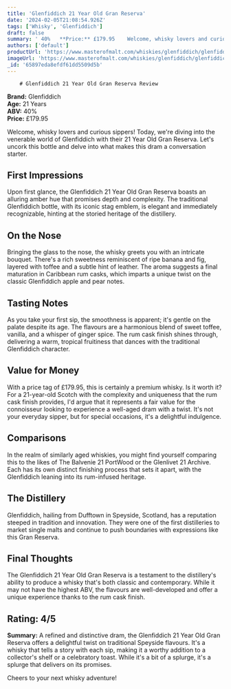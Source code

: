 ```yaml
---
title: 'Glenfiddich 21 Year Old Gran Reserva'
date: '2024-02-05T21:08:54.926Z'
tags: ['Whisky', 'Glenfiddich']
draft: false
summary: ' 40%   **Price:** £179.95    Welcome, whisky lovers and curious sippers! Today, we re diving into the venerable world of Glenfiddi...'
authors: ['default']
productUrl: 'https://www.masterofmalt.com/whiskies/glenfiddich/glenfiddich-21-year-old-gran-reserva-whisky/'
imageUrl: 'https://www.masterofmalt.com/whiskies/glenfiddich/glenfiddich-21-year-old-gran-reserva-whisky.jpg'
_id: '65897eda8efdf61dd5509d5b'
---
```


        # Glenfiddich 21 Year Old Gran Reserva Review

**Brand:** Glenfiddich  
**Age:** 21 Years  
**ABV:** 40%  
**Price:** £179.95

Welcome, whisky lovers and curious sippers! Today, we're diving into the venerable world of Glenfiddich with their 21 Year Old Gran Reserva. Let's uncork this bottle and delve into what makes this dram a conversation starter.

## First Impressions

Upon first glance, the Glenfiddich 21 Year Old Gran Reserva boasts an alluring amber hue that promises depth and complexity. The traditional Glenfiddich bottle, with its iconic stag emblem, is elegant and immediately recognizable, hinting at the storied heritage of the distillery.

## On the Nose

Bringing the glass to the nose, the whisky greets you with an intricate bouquet. There's a rich sweetness reminiscent of ripe banana and fig, layered with toffee and a subtle hint of leather. The aroma suggests a final maturation in Caribbean rum casks, which imparts a unique twist on the classic Glenfiddich apple and pear notes.

## Tasting Notes

As you take your first sip, the smoothness is apparent; it's gentle on the palate despite its age. The flavours are a harmonious blend of sweet toffee, vanilla, and a whisper of ginger spice. The rum cask finish shines through, delivering a warm, tropical fruitiness that dances with the traditional Glenfiddich character.

## Value for Money

With a price tag of £179.95, this is certainly a premium whisky. Is it worth it? For a 21-year-old Scotch with the complexity and uniqueness that the rum cask finish provides, I'd argue that it represents a fair value for the connoisseur looking to experience a well-aged dram with a twist. It's not your everyday sipper, but for special occasions, it's a delightful indulgence.

## Comparisons

In the realm of similarly aged whiskies, you might find yourself comparing this to the likes of The Balvenie 21 PortWood or the Glenlivet 21 Archive. Each has its own distinct finishing process that sets it apart, with the Glenfiddich leaning into its rum-infused heritage.

## The Distillery

Glenfiddich, hailing from Dufftown in Speyside, Scotland, has a reputation steeped in tradition and innovation. They were one of the first distilleries to market single malts and continue to push boundaries with expressions like this Gran Reserva.

## Final Thoughts

The Glenfiddich 21 Year Old Gran Reserva is a testament to the distillery's ability to produce a whisky that's both classic and contemporary. While it may not have the highest ABV, the flavours are well-developed and offer a unique experience thanks to the rum cask finish.

## Rating: 4/5

**Summary:** A refined and distinctive dram, the Glenfiddich 21 Year Old Gran Reserva offers a delightful twist on traditional Speyside flavours. It's a whisky that tells a story with each sip, making it a worthy addition to a collector's shelf or a celebratory toast. While it's a bit of a splurge, it's a splurge that delivers on its promises.

Cheers to your next whisky adventure!
